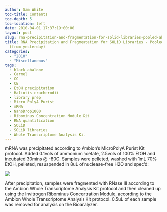 ```yaml
---
author: Sam White
toc-title: Contents
toc-depth: 5
toc-location: left
date: 2010-04-01 17:37:19+00:00
layout: post
slug: rna-precipitation-and-fragmentation-for-solid-libraries-pooled-abalone-mrna-from-yesterday
title: RNA Precipitation and Fragmentation for SOLiD Libraries - Pooled abalone mRNA
  (from yesterday)
categories:
  - "2010"
  - "Miscellaneous"
tags:
  - black abalone
  - Carmel
  - CC
  - CE
  - EtOH precipitation
  - Haliotis cracherodii
  - library prep
  - Micro PolyA Purist
  - mRNA
  - NanoDrop1000
  - Ribominus Concentration Module Kit
  - RNA quantification
  - SOLiD
  - SOLiD libraries
  - Whole Transcriptome Analysis Kit
---
```


mRNA was precipitated according to Ambion's MicroPolyA Purist Kit protocol. Added 0.1vols of ammonium acetate, 2.5vols of 100% EtOH and incubated 30mins @ -80C. Samples were pelleted, washed with 1mL 70% EtOH, pelleted, resuspended in 8uL of nuclease-free H2O and spec'd:

![](https://eagle.fish.washington.edu/Arabidopsis/RNA%20Spec%20Readings/20100401%20mRNA%20SJW.JPG)

After precipitation, samples were fragmented with RNase III according to the Ambion Whole Transcriptome Analysis Kit protocol and then cleaned up using the Invitrogen Ribominus Concentration Module, according to the Ambion Whole Transcriptome Analysis Kit protocol. 0.5uL of each sample was removed for analysis on the Bioanalyzer.
